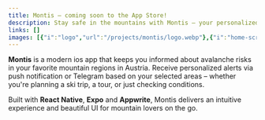 ```yaml
---
title: Montis – coming soon to the App Store!
description: Stay safe in the mountains with Montis – your personalized avalanche warning app with real-time alerts.
links: []
images: [{"i":"logo","url":"/projects/montis/logo.webp"},{"i":"home-screen","url":"/projects/montis/home-screen.webp"},{"i":"notification-screen","url":"/projects/montis/notification-screen.webp"},{"i":"profile-screen","url":"/projects/montis/profile-screen.webp"}]
---
```


**Montis** is a modern ios app that keeps you informed about avalanche risks in your favorite mountain regions in Austria.
Receive personalized alerts via push notification or Telegram based on your selected areas – whether you're planning a ski trip, a tour, or just checking conditions.

Built with **React Native**, **Expo** and **Appwrite**, Montis delivers an intuitive experience and beautiful UI for mountain lovers on the go.